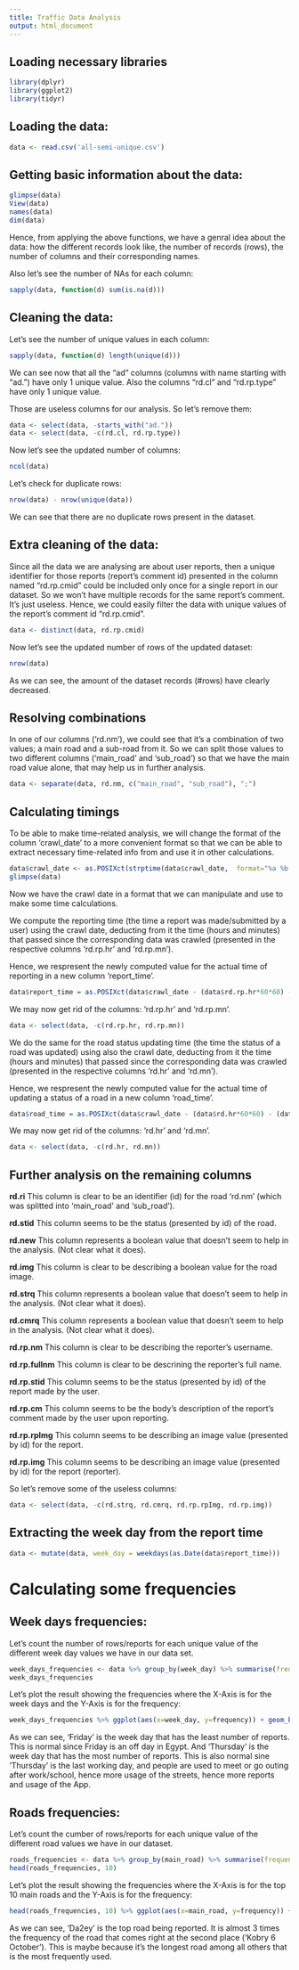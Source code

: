 ```yaml
---
title: Traffic Data Analysis
output: html_document
---
```


## Loading necessary libraries

```r
library(dplyr)
library(ggplot2)
library(tidyr)
```
## Loading the data:

```r
data <- read.csv('all-semi-unique.csv')
```

## Getting basic information about the data:

```r
glimpse(data)
View(data)
names(data)
dim(data)
```

Hence, from applying the above functions, we have a genral idea about the data: how the different records look like, the number of records (rows), the number of columns and their corresponding names.

Also let's see the number of NAs for each column:

```r
sapply(data, function(d) sum(is.na(d)))
```

## Cleaning the data:

Let's see the number of unique values in each column:

```r
sapply(data, function(d) length(unique(d)))
```

We can see now that all the "ad" columns (columns with name starting with "ad.") have only 1 unique value. Also the columns "rd.cl" and "rd.rp.type" have only 1 unique value.

Those are useless columns for our analysis. So let's remove them:

```r
data <- select(data, -starts_with("ad."))
data <- select(data, -c(rd.cl, rd.rp.type))
```

Now let's see the updated number of columns:

```r
ncol(data)
```

Let's check for duplicate rows:

```r
nrow(data) - nrow(unique(data))
```

We can see that there are no duplicate rows present in the dataset.

## Extra cleaning of the data:

Since all the data we are analysing are about user reports, then a unique identifier for those reports (report's comment id) presented in the column named "rd.rp.cmid" could be included only once for a single report in our dataset. So we won't have multiple records for the same report's comment. It's just useless. Hence, we could easily filter the data with unique values of the report's comment id "rd.rp.cmid".

```r
data <- distinct(data, rd.rp.cmid)
```

Now let's see the updated number of rows of the updated dataset:

```r
nrow(data)
```

As we can see, the amount of the dataset records (#rows) have clearly decreased.

## Resolving combinations

In one of our columns ('rd.nm'), we could see that it's a combination of two values; a main road and a sub-road from it. So we can split those values to two different columns ('main_road' and 'sub_road') so that we have the main road value alone, that may help us in further analysis.

```r
data <- separate(data, rd.nm, c("main_road", "sub_road"), ";")
```

## Calculating timings

To be able to make time-related analysis, we will change the format of the column 'crawl_date' to a more convenient format so that we can be able to extract necessary time-related info from and use it in other calculations.

```r
data$crawl_date <- as.POSIXct(strptime(data$crawl_date,  format="%a %b %d %H:%M:%S UTC %Y", tz="Egypt"))
glimpse(data)
```

Now we have the crawl date in a format that we can manipulate and use to make some time calculations.

We compute the reporting time (the time a report was made/submitted by a user) using the crawl date, deducting from it the time (hours and minutes) that passed since the corresponding data was crawled (presented in the respective columns 'rd.rp.hr' and 'rd.rp.mn').

Hence, we respresent the newly computed value for the actual time of reporting in a new column 'report_time'.

```r
data$report_time = as.POSIXct(data$crawl_date - (data$rd.rp.hr*60*60) - (data$rd.rp.mn*60))
```

We may now get rid of the columns: 'rd.rp.hr' and 'rd.rp.mn'.

```r
data <- select(data, -c(rd.rp.hr, rd.rp.mn))
```

We do the same for the road status updating time (the time the status of a road was updated) using also the crawl date, deducting from it the time (hours and minutes) that passed since the corresponding data was crawled (presented in the respective columns 'rd.hr' and 'rd.mn').

Hence, we respresent the newly computed value for the actual time of updating a status of a road in a new column 'road_time'.

```r
data$road_time = as.POSIXct(data$crawl_date - (data$rd.hr*60*60) - (data$rd.mn*60))
```

We may now get rid of the columns: 'rd.hr' and 'rd.mn'.

```r
data <- select(data, -c(rd.hr, rd.mn))
```

## Further analysis on the remaining columns

**rd.ri** This column is clear to be an identifier (id) for the road 'rd.nm' (which was splitted into 'main_road' and 'sub_road').

**rd.stid** This column seems to be the status (presented by id) of the road.

**rd.new** This column represents a boolean value that doesn't seem to help in the analysis. (Not clear what it does).

**rd.img** This column is clear to be describing a boolean value for the road image.

**rd.strq** This column represents a boolean value that doesn't seem to help in the analysis. (Not clear what it does).

**rd.cmrq** This column represents a boolean value that doesn't seem to help in the analysis. (Not clear what it does).

**rd.rp.nm** This column is clear to be describing the reporter's username.

**rd.rp.fullnm** This column is clear to be descrining the reporter's full name.

**rd.rp.stid** This column seems to be the status (presented by id) of the report made by the user.

**rd.rp.cm** This column seems to be the body's description of the report's comment made by the user upon reporting.

**rd.rp.rpImg** This column seems to be describing an image value (presented by id) for the report.

**rd.rp.img** This column seems to be describing an image value (presented by id) for the report (reporter).

So let's remove some of the useless columns:

```r
data <- select(data, -c(rd.strq, rd.cmrq, rd.rp.rpImg, rd.rp.img))
```

## Extracting the week day from the report time

```r
data <- mutate(data, week_day = weekdays(as.Date(data$report_time)))
```

# Calculating some frequencies

## Week days frequencies:

Let's count the number of rows/reports for each unique value of the different week day values we have in our data set.

```r
week_days_frequencies <- data %>% group_by(week_day) %>% summarise(frequency = length(week_day)) %>% arrange(frequency)
week_days_frequencies
```
Let's plot the result showing the frequencies where the X-Axis is for the week days and the Y-Axis is for the frequency:

```r
week_days_frequencies %>% ggplot(aes(x=week_day, y=frequency)) + geom_bar(stat='identity')
```

As we can see, 'Friday' is the week day that has the least number of reports. This is normal since Friday is an off day in Egypt. And 'Thursday' is the week day that has the most number of reports. This is also normal sine 'Thursday' is the last working day, and people are used to meet or go outing after work/school, hence more usage of the streets, hence more reports and usage of the App.

## Roads frequencies:

Let's count the cumber of rows/reports for each unique value of the different road values we have in our dataset.

```r
roads_frequencies <- data %>% group_by(main_road) %>% summarise(frequency = length(main_road)) %>% arrange(desc(frequency))
head(roads_frequencies, 10)
```

Let's plot the result showing the frequencies where the X-Axis is for the top 10 main roads and the Y-Axis is for the frequency:

```r
head(roads_frequencies, 10) %>% ggplot(aes(x=main_road, y=frequency)) + geom_bar(stat='identity')
```

As we can see, 'Da2ey' is the top road being reported. It is almost 3 times the frequency of the road that comes right at the second place ('Kobry 6 October'). This is maybe because it's the longest road among all others that is the most frequently used.